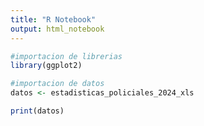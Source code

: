 ```yaml
---
title: "R Notebook"
output: html_notebook
---
```



```r
#importacion de librerias 
library(ggplot2)

#importacion de datos
datos <- estadisticas_policiales_2024_xls

print(datos)
```

